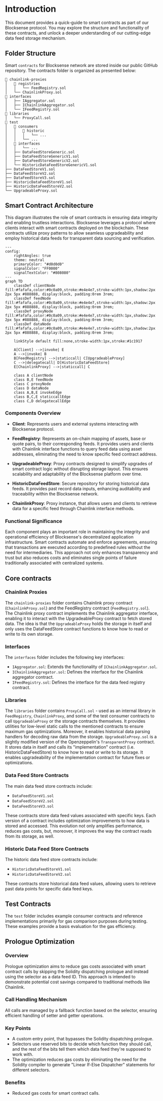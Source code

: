# Introduction

This document provides a quick-guide to smart contracts as part of our Blocksense protocol. You may explore the structure and functionality of these contracts, and unlock a deeper understanding of our cutting-edge data feed storage mechanism.

## Folder Structure

Smart `contracts` for Blocksense network are stored inside our public GitHub repository. The contracts folder is organized as presented below:

```code
📁 chainlink-proxies
│   📁 registries
│   │   └── FeedRegistry.sol
│   └── ChainlinkProxy.sol
📁 interfaces
│   ├── IAggregator.sol
│   ├── IChainlinkAggregator.sol
│   └── IFeedRegistry.sol
📁 libraries
│   └── ProxyCall.sol
📁 test
│   📁 consumers
│   │   📁 historic
│   │   │   └── ...
│   │   └── ...
│   📁 interfaces
│   │   └── ...
│   ├── DataFeedStoreGeneric.sol
│   ├── DataFeedStoreGenericV1.sol
│   ├── DataFeedStoreGenericV2.sol
│   └── HistoricDataFeedStoreGenericV1.sol
├── DataFeedStoreV1.sol
├── DataFeedStoreV2.sol
├── DataFeedStoreV3.sol
├── HistoricDataFeedStoreV1.sol
├── HistoricDataFeedStoreV2.sol
└── UpgradeableProxy.sol
```

## Smart Contract Architecture

This diagram illustrates the role of smart contracts in ensuring data integrity and enabling trustless interactions. Blocksense leverages a protocol where clients interact with smart contracts deployed on the blockchain. These contracts utilize proxy patterns to allow seamless upgradeability and employ historical data feeds for transparent data sourcing and verification.

```mermaid
---
config:
    rightAngles: true
    theme: neutral
    primaryColor: "#d0d0d0"
    signalColor: "FF0000"
    signalTextColor: "#808080"
---
graph TD
    classDef clientNode fill:#fafafa,color:#0c0a09,stroke:#e4e4e7,stroke-width:1px,shadow:2px 2px 5px #888888, display:block, padding:0rem 3rem;
    classDef feedNode fill:#fafafa,color:#0c0a09,stroke:#e4e4e7,stroke-width:1px,shadow:2px 2px 5px #888888, display:block, padding:0rem 3rem;
    classDef proxyNode fill:#fafafa,color:#0c0a09,stroke:#e4e4e7,stroke-width:1px,shadow:2px 2px 5px #888888, display:block, padding:0rem 3rem;
    classDef dataNode fill:#fafafa,color:#0c0a09,stroke:#e4e4e7,stroke-width:1px,shadow:2px 2px 5px #888888, display:block, padding:0rem 3rem;

    linkStyle default fill:none,stroke-width:1px,stroke:#1c1917

    A[Client] -->|invoke| E
    A -->|invoke| B
    B[FeedRegistry] -->|staticcall| C[UpgradeableProxy]
    C -->|delegatecall| D[HistoricDataFeedStore]
    E[ChainlinkProxy] -->|staticcall| C

    class A clientNode
    class B,E feedNode
    class C proxyNode
    class D dataNode
    class A,B,E invokeEdge
    class B,C,E staticcallEdge
    class C,D delegatecallEdge
```

### Components Overview

- **Client**: Represents users and external systems interacting with Blocksense protocol.

- **FeedRegistry**: Represents an on-chain mapping of assets, base or quote pairs, to their corresponding feeds. It provides users and clients with Chainlink interface functions to query feed data using asset addresses, eliminating the need to know specific feed contract address.

- **UpgradeableProxy**: Proxy contracts designed to simplify upgrades of smart contract logic without disrupting storage layout. This ensures scalability and adaptability of the Blocksense platform over time.

- **HistoricDataFeedStore**: Secure repository for storing historical data feeds. It provides past record data inputs, enhancing auditability and traceability within the Blocksense network.

- **ChainlinkProxy**: Proxy instance, that allows users and clients to retrieve data for a specific feed through Chainlink interface methods.

### Functional Significance

Each component plays an important role in maintaining the integrity and operational efficiency of Blocksense's decentralized application infrastructure. Smart contracts automate and enforce agreements, ensuring that transactions are executed according to predefined rules without the need for intermediaries. This approach not only enhances transparency and trust but also reduces costs and eliminates single points of failure traditionally associated with centralized systems.

## Core contracts

### Chainlink Proxies

The `chainlink-proxies` folder contains Chainlink proxy contract (`ChainlinkProxy.sol`) and the FeedRegistry contract (`FeedRegistry.sol`). The Chainlink proxy contract implements the Chainlink aggregator interface, enabling it to interact with the UpgradeableProxy contract to fetch stored data. The idea is that the `UpgradeableProxy` holds the storage in itself and only uses the DataFeedStore contract functions to know how to read or write to its own storage.

### Interfaces

The `interfaces` folder includes the following key interfaces:

- `IAggregator.sol`: Extends the functionality of `IChainlinkAggregator.sol`.
- `IChainlinkAggregator.sol`: Defines the interface for the Chainlink aggregator contract.
- `IFeedRegistry.sol`: Defines the interface for the data feed registry contract.

### Libraries

The `libraries` folder contains `ProxyCall.sol` - used as an internal library in `FeedRegistry`, `ChainlinkProxy`, and some of the test consumer contracts to call `UpgradeableProxy` or the storage contracts themselves. It provides utilities for low-level static calls to the mentioned contracts to ensure maximum gas optimizations. Moreover, it enables historical data parsing handlers for decoding raw data from the storage.
`UpgradeableProxy.sol` is a slightly modified version of the Openzeppelin's `TransparentProxy` contract. It stores data in itself and calls its "implementation" contract (i.e. HistoricDataFeedStore) to know how to read or write to its storage. It enables upgradeability of the implementation contract for future fixes or optimizations.

### Data Feed Store Contracts

The main data feed store contracts include:

- `DataFeedStoreV1.sol`
- `DataFeedStoreV2.sol`
- `DataFeedStoreV3.sol`

These contracts store data feed values associated with specific keys. Each version of a contract includes optimization improvements to how data is stored and accessed. This evolution not only amplifies performance, reduces gas costs, but, moreover, it improves the way the contract reads from its storage, as well.

### Historic Data Feed Store Contracts

The historic data feed store contracts include:

- `HistoricDataFeedStoreV1.sol`
- `HistoricDataFeedStoreV2.sol`

These contracts store historical data feed values, allowing users to retrieve past data points for specific data feed keys.

## Test Contracts

The `test` folder includes example consumer contracts and reference implementations primarily for gas comparison purposes during testing. These examples provide a basis evaluation for the gas efficiency.

## Prologue Optimization

### Overview

Prologue optimization aims to reduce gas costs associated with smart contract calls by skipping the Solidity dispatching prologue and instead using the selector as a data feed ID. This approach is intended to demonstrate potential cost savings compared to traditional methods like Chainlink.

### Call Handling Mechanism

All calls are managed by a fallback function based on the selector, ensuring efficient handling of setter and getter operations.

### Key Points

- A custom entry point, that bypasses the Solidity dispatching prologue.
- Selectors use reserved bits to decide which function they should call, and the rest of the bits tell them which data feed they're supposed to work with.
- The optimization reduces gas costs by eliminating the need for the Solidity compiler to generate "Linear If-Else Dispatcher" statements for different selectors.

### Benefits

- Reduced gas costs for smart contract calls.
